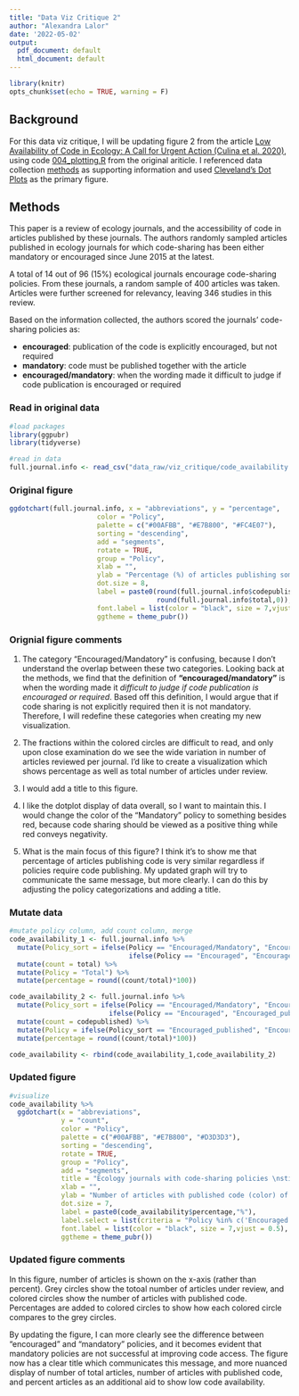 ```yaml
---
title: "Data Viz Critique 2"
author: "Alexandra Lalor"
date: '2022-05-02'
output:
  pdf_document: default
  html_document: default
---
```


```r
library(knitr)
opts_chunk$set(echo = TRUE, warning = F)
```


## Background

For this data viz critique, I will be updating figure 2 from the article [Low Availability of Code in Ecology: A Call for Urgent Action (Culina et al. 2020)](https://journals.plos.org/plosbiology/article?id=10.1371/journal.pbio.3000763), using code [004_plotting.R](https://zenodo.org/record/3833928#.Ym9XNNrMI2w) from the original ariticle. I referenced data collection [methods](https://asanchez-tojar.github.io/code_in_ecology/supporting_information.html) as supporting information and used [Cleveland's Dot Plots](https://rpkgs.datanovia.com/ggpubr/reference/ggdotchart.html) as the primary figure.

## Methods

This paper is a review of ecology journals, and the accessibility of code in articles published by these journals. The authors randomly sampled articles published in ecology journals for which code-sharing has been either mandatory or encouraged since June 2015 at the latest. 

A total of 14 out of 96 (15%) ecological journals encourage code-sharing policies. From these journals, a random sample of 400 articles was taken. Articles were further screened for relevancy, leaving 346 studies in this review.

Based on the information collected, the authors scored the journals’ code-sharing policies as:

* **encouraged**: publication of the code is explicitly encouraged, but not required
* **mandatory**: code must be published together with the article
* **encouraged/mandatory**: when the wording made it difficult to judge if code publication is encouraged or required



### Read in original data

```r
#load packages
library(ggpubr)
library(tidyverse)

#read in data
full.journal.info <- read_csv("data_raw/viz_critique/code_availability.csv")
```


### Original figure

```r
ggdotchart(full.journal.info, x = "abbreviations", y = "percentage",
                      color = "Policy",
                      palette = c("#00AFBB", "#E7B800", "#FC4E07"),
                      sorting = "descending",
                      add = "segments",
                      rotate = TRUE,
                      group = "Policy",
                      xlab = "",
                      ylab = "Percentage (%) of articles publishing some code",
                      dot.size = 8,
                      label = paste0(round(full.journal.info$codepublished,0),"/",
                                     round(full.journal.info$total,0)),
                      font.label = list(color = "black", size = 7,vjust = 0.5),
                      ggtheme = theme_pubr())
```

### Orignial figure comments

1. The category "Encouraged/Mandatory" is confusing, because I don't understand the overlap between these two categories. Looking back at the methods, we find that the definition of **"encouraged/mandatory"** is when the wording made it *difficult to judge if code publication is encouraged or required*. Based off this definition, I would argue that if code sharing is not explicitly required then it is not mandatory. Therefore, I will redefine these categories when creating my new visualization.

2. The fractions within the colored circles are difficult to read, and only upon close examination do we see the wide variation in number of articles reviewed per journal. I'd like to create a visualization which shows percentage as well as total number of articles under review.

3. I would add a title to this figure.

4. I like the dotplot display of data overall, so I want to maintain this. I would change the color of the "Mandatory" policy to something besides red, because code sharing should be viewed as a positive thing while red conveys negativity.

5. What is the main focus of this figure? I think it's to show me that percentage of articles publishing code is very similar regardless if policies require code publishing. My updated graph will try to communicate the same message, but more clearly. I can do this by adjusting the policy categorizations and adding a title.



### Mutate data

```r
#mutate policy column, add count column, merge
code_availability_1 <- full.journal.info %>% 
  mutate(Policy_sort = ifelse(Policy == "Encouraged/Mandatory", "Encouraged_total", 
                              ifelse(Policy == "Encouraged", "Encouraged_total", "Mandatory_total"))) %>% 
  mutate(count = total) %>% 
  mutate(Policy = "Total") %>% 
  mutate(percentage = round((count/total)*100))

code_availability_2 <- full.journal.info %>% 
  mutate(Policy_sort = ifelse(Policy == "Encouraged/Mandatory", "Encouraged_published", 
                         ifelse(Policy == "Encouraged", "Encouraged_published", "Mandatory_published"))) %>% 
  mutate(count = codepublished) %>% 
  mutate(Policy = ifelse(Policy_sort == "Encouraged_published", "Encouraged", "Mandatory")) %>% 
  mutate(percentage = round((count/total)*100))

code_availability <- rbind(code_availability_1,code_availability_2)
```


### Updated figure

```r

#visualize
code_availability %>%
  ggdotchart(x = "abbreviations", 
             y = "count",
             color = "Policy",
             palette = c("#00AFBB", "#E7B800", "#D3D3D3"),
             sorting = "descending",
             rotate = TRUE,
             group = "Policy",
             add = "segments",
             title = "Ecology journals with code-sharing policies \nstill have low availability of code",
             xlab = "",
             ylab = "Number of articles with published code (color) of those reviewed (grey)",
             dot.size = 7,
             label = paste0(code_availability$percentage,"%"),
             label.select = list(criteria = "Policy %in% c('Encouraged','Mandatory')"),
             font.label = list(color = "black", size = 7,vjust = 0.5),
             ggtheme = theme_pubr())
```

### Updated figure comments

In this figure, number of articles is shown on the x-axis (rather than percent). Grey circles show the totoal number of articles under review, and colored circles show the number of articles with published code. Percentages are added to colored circles to show how each colored circle compares to the grey circles.

By updating the figure, I can more clearly see the difference between "encouraged" and "mandatory" policies, and it becomes evident that mandatory policies are not successful at improving code access. The figure now has a clear title which communicates this message, and more nuanced display of number of total articles, number of articles with published code, and percent articles as an additional aid to show low code availability.

